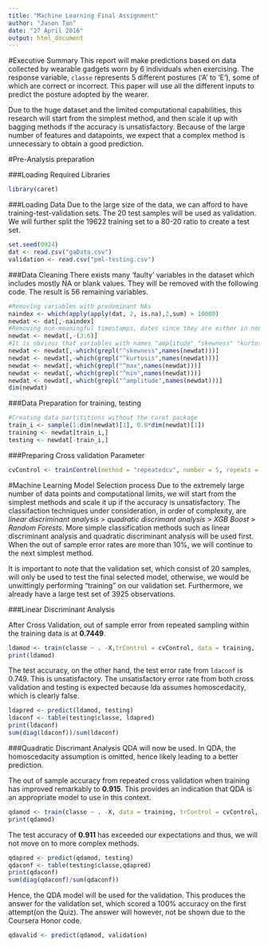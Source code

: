 ```yaml
---
title: "Machine Learning Final Assignment"
author: "Jason Tan"
date: "27 April 2016"
output: html_document
---
```

#Executive Summary
This report will make predictions based on data collected by wearable gadgets worn by 6 individuals when exercising. The response variable, `classe` represents 5 different postures ('A' to 'E'), some of which are correct or incorrect. This paper will use all the different inputs to predict the posture adopted by the wearer. 

Due to the huge dataset and the limited computational capabilities, this research will start from the simplest method, and then scale it up with bagging methods if the accuracy is unsatisfactory. Because of the large number of features and datapoints, we expect that a complex method is unnecessary to obtain a good prediction. 

#Pre-Analysis preparation

###Loading Required Libraries
```r
library(caret)
```

###Loading Data
Due to the large size of the data, we can afford to have training-test-validation sets. The 20 test samples will be used as validation. We will further split the 19622 training set to a 80-20 ratio to create a test set. 
```r
set.seed(0924)
dat <- read.csv("gaData.csv")
validation <- read.csv("pml-testing.csv")
```

###Data Cleaning
There exists many 'faulty' variables in the dataset which includes mostly NA or blank values. They will be removed with the following code. The result is 56 remaining variables.
```r
#Removing variables with predominant NAs
naindex <- which(apply(apply(dat, 2, is.na),2,sum) > 10000)
newdat <- dat[,-naindex]
#Removing non-meaningful timestamps, dates since they are either in non-meaningful formats or not useful for this analysis 
newdat <- newdat[,-(3:6)]
#It is obvious that variables with names "amplitude" "skewness" "kurtosis" "max" and "min" all have mostly blank values
newdat <- newdat[,-which(grepl("^skewness",names(newdat)))]
newdat <- newdat[,-which(grepl("^kurtosis",names(newdat)))]
newdat <- newdat[,-which(grepl("^max",names(newdat)))]
newdat <- newdat[,-which(grepl("^min",names(newdat)))]
newdat <- newdat[,-which(grepl("^amplitude",names(newdat)))]
dim(newdat)
```

###Data Preparation for training,  testing
```r
#Creating data partititions without the caret package
train_i <- sample(1:dim(newdat)[1], 0.8*dim(newdat)[1])
training <- newdat[train_i,]
testing <- newdat[-train_i,]
```

###Preparing Cross validation Parameter
```r
cvControl <- trainControl(method = "repeatedcv", number = 5, repeats = 2, search = "random")
```

#Machine Learning Model Selection process
Due to the extremely large number of data points and computational limits, we will start from the simplest methods and scale it up if the accuracy is unsatisfactory. The classifaction techniques under consideration, in order of complexity, are *linear discriminant analysis* > *quadratic discrimant analysis* > *XGB Boost* > *Random Forests*. More simple classification methods such as linear discriminant analysis and quadratic discriminant analysis will be used first. When the out of sample error rates are more than 10%, we will continue to the next simplest method.  

It is important to note that the validation set, which consist of 20 samples, will only be used to test the final selected model, otherwise, we would be unwittingly performing "training" on our validation set. Furthermore, we already have a large test set of 3925 observations.

###Linear Discriminant Analysis

After Cross Validation, out of sample error from repeated sampling within the training data is at **0.7449**. 

```r
ldamod <- train(classe ~ . -X,trControl = cvControl, data = training,  method = 'lda')
print(ldamod)
```


The test accuracy, on the other hand, the test error rate from `ldaconf` is 0.749. This is unsatisfactory. The unsatisfactory error rate from both cross validation and testing is expected because lda assumes homoscedacity, which is clearly false.  

```r
ldapred <- predict(ldamod, testing)
ldaconf <- table(testing$classe, ldapred)
print(ldaconf)
sum(diag(ldaconf))/sum(ldaconf)
```

###Quadratic Discrimant Analysis
QDA will now be used. In QDA, the homoscedacity assumption is omitted, hence likely leading to a better prediction. 

The out of sample accuracy from repeated cross validation when training has improved remarkably to **0.915**. This provides an indication that QDA is an appropriate model to use in this context. 

```r
qdamod <- train(classe ~ . -X, data = training, trControl = cvControl,  method = 'qda')
print(qdamod)
```


The test accuracy of **0.911** has exceeded our expectations and thus, we will not move on to more complex methods. 
```r
qdapred <- predict(qdamod, testing)
qdaconf <- table(testing$classe,qdapred)
print(qdaconf)
sum(diag(qdaconf)/sum(qdaconf))
```

Hence, the QDA model will be used for the validation. This produces the answer for the validation set, which scored a 100% accuracy on the first attempt(on the Quiz). The answer will however, not be shown due to the Coursera Honor code.
```r
qdavalid <- predict(qdamod, validation)
```
